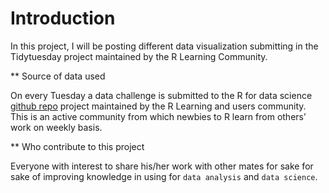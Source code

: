 # Introduction

In this project, I will be posting different data visualization submitting in the Tidytuesday project maintained by the R Learning Community.

** Source of data used

On every Tuesday a data challenge is submitted to the R for data science [github repo](https://github.com/rfordatascience/tidytuesday) project maintained by the R Learning and users community. 
This is an active community from which newbies to R learn from others' work on weekly basis. 

** Who contribute to this project

Everyone with interest to share his/her work with other mates for sake for sake of improving knowledge in using for `data analysis` and `data science`.
